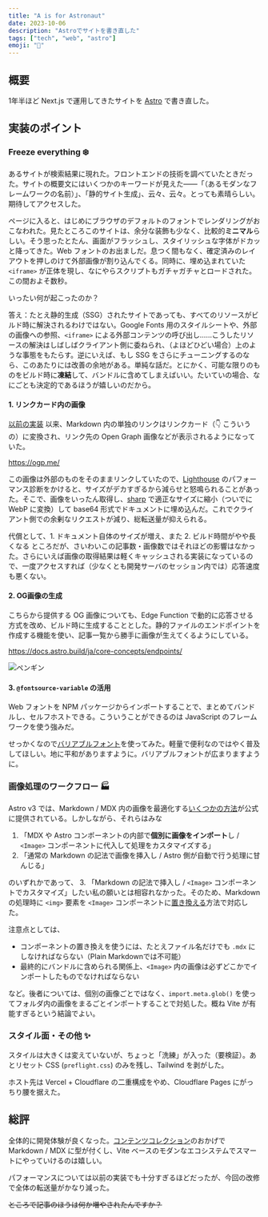 ```yaml
---
title: "A is for Astronaut"
date: 2023-10-06
description: "Astroでサイトを書き直した"
tags: ["tech", "web", "astro"]
emoji: "🚀"
---
```


## 概要

1年半ほど Next.js で運用してきたサイトを [Astro](https://astro.build) で書き直した。

## 実装のポイント

### Freeze everything :snowflake:

あるサイトが検索結果に現れた。フロントエンドの技術を調べていたときだった。サイトの概要文にはいくつかのキーワードが見えた——「（あるモダンなフレームワークの名前）」、「静的サイト生成」、云々、云々。とっても素晴らしい。期待してアクセスした。

ページに入ると、はじめにブラウザのデフォルトのフォントでレンダリングがおこなわれた。見たところこのサイトは、余分な装飾も少なく、比較的**ミニマル**らしい。そう思ったとたん、画面がフラッシュし、スタイリッシュな字体がドカッと降ってきた。Web フォントのお出ましだ。息つく間もなく、確定済みのレイアウトを押しのけて外部画像が割り込んでくる。同時に、埋め込まれていた `<iframe>` が正体を現し、なにやらスクリプトもガチャガチャとロードされた。この間およそ数秒。

いったい何が起こったのか？

答え：たとえ静的生成（SSG）されたサイトであっても、すべてのリソースがビルド時に解決されるわけではない。Google Fonts 用のスタイルシートや、外部の画像への参照、`<iframe>` による外部コンテンツの呼び出し……こうしたリソースの解決はしばしばクライアント側に委ねられ、（よほどひどい場合）上のような事態をもたらす。逆にいえば、もし SSG をさらにチューニングするのなら、このあたりには改善の余地がある。単純な話だ。とにかく、可能な限りのものをビルド時に**凍結**して、バンドルに含めてしまえばいい。たいていの場合、なにごとも決定的であるほうが嬉しいのだから。

#### 1. リンクカード内の画像

[以前の実装](/blog/posts/blog-renewal) 以来、Markdown 内の単独のリンクはリンクカード（:point_down: こういうの）に変換され、リンク先の Open Graph 画像などが表示されるようになっていた。

https://ogp.me/

この画像は外部のものをそのままリンクしていたので、[Lighthouse](https://developer.chrome.com/ja/docs/lighthouse/) のパフォーマンス診断をかけると、サイズがデカすぎるから減らせと怒鳴られることがあった。そこで、画像をいったん取得し、[sharp](https://sharp.pixelplumbing.com/) で適正なサイズに縮小（ついでに WebP に変換）して base64 形式でドキュメントに埋め込んだ。これでクライアント側での余剰なリクエストが減り、総転送量が抑えられる。

代償として、1. ドキュメント自体のサイズが増え、また 2. ビルド時間がやや長くなる ところだが、さいわいこの記事数・画像数ではそれほどの影響はなかった。さらにいえば画像の取得結果は軽くキャッシュされる実装になっているので、一度アクセスすれば（少なくとも開発サーバのセッション内では）応答速度も悪くない。

#### 2. OG画像の生成

こちらから提供する OG 画像についても、Edge Function で動的に応答させる方式を改め、ビルド時に生成することとした。静的ファイルのエンドポイントを作成する機能を使い、記事一覧から勝手に画像が生えてくるようにしている。

https://docs.astro.build/ja/core-concepts/endpoints/

![ペンギン](/image/linux-tools-2022.png)

#### 3. `@fontsource-variable` の活用

Web フォントを NPM パッケージからインポートすることで、まとめてバンドルし、セルフホストできる。こういうことができるのは JavaScript のフレームワークを使う強みだ。

せっかくなので[バリアブルフォント](https://developer.mozilla.org/ja/docs/Web/CSS/CSS_fonts/Variable_fonts_guide)を使ってみた。軽量で便利なのではやく普及してほしい。地に平和がありますように。バリアブルフォントが広まりますように。

### 画像処理のワークフロー :factory:

Astro v3 では、Markdown / MDX 内の画像を最適化する[いくつかの方法](https://docs.astro.build/ja/guides/images/)が公式に提供されている。しかしながら、それらはみな

1. 「MDX や Astro コンポーネントの内部で**個別に画像をインポート**し / `<Image>` コンポーネントに代入して処理をカスタマイズする」
2. 「通常の Markdown の記法で画像を挿入し / Astro 側が自動で行う処理に甘んじる」

のいずれかであって、 3. 「Markdown の記法で挿入し / `<Image>` コンポーネントでカスタマイズ」したい私の願いとは相容れなかった。そのため、Markdown の処理時に `<img>` 要素を `<Image>` コンポーネントに[置き換える](https://docs.astro.build/ja/guides/markdown-content/#カスタムコンポーネントをhtml要素に割り当てる)方法で対応した。

注意点としては、

- コンポーネントの置き換えを使うには、たとえファイル名だけでも `.mdx` にしなければならない（Plain Markdownでは不可能）
- 最終的にバンドルに含められる関係上、`<Image>` 内の画像は必ずどこかでインポートしたものでなければならない

など。後者については、個別の画像ごとではなく、`import.meta.glob()` を使ってフォルダ内の画像をまるごとインポートすることで対処した。概ね Vite が有能すぎるという結論でよい。

### スタイル面・その他 :sparkles:

スタイルは大きくは変えていないが、ちょっと「洗練」が入った（要検証）。あとリセット CSS (`preflight.css`) のみを残し、Tailwind を剥がした。

ホスト先は Vercel + Cloudflare の二重構成をやめ、Cloudflare Pages にがっちり腰を据えた。

## 総評

全体的に開発体験が良くなった。[コンテンツコレクション](https://docs.astro.build/ja/guides/content-collections/)のおかげで Markdown / MDX に型が付くし、Vite ベースのモダンなエコシステムでスマートにやっていけるのは嬉しい。

パフォーマンスについては以前の実装でも十分すぎるほどだったが、今回の改修で全体の転送量がかなり減った。

~~ところで記事のほうは何か増やされたんですか？~~
